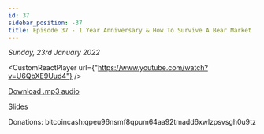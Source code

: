 ```yaml
---
id: 37
sidebar_position: -37
title: Episode 37 - 1 Year Anniversary & How To Survive A Bear Market
---
```



_Sunday, 23rd January 2022_

<CustomReactPlayer
  url={"https://www.youtube.com/watch?v=U6QbXE9Uud4"} />

[Download .mp3 audio](https://drive.google.com/file/d/1nmpNSmEcFerZ3rSS8MYMBN4_02FW6JR5/view?usp=sharing)

[Slides](https://docs.google.com/presentation/d/18A-dNWsV5kXzyHlT023QxRvAJYL6C4o4p3derOUj5Ik/edit?usp=sharing)

Donations: bitcoincash:qpeu96nsmf8qpum64aa92tmadd6xwlzpsvsgh0u9tz
